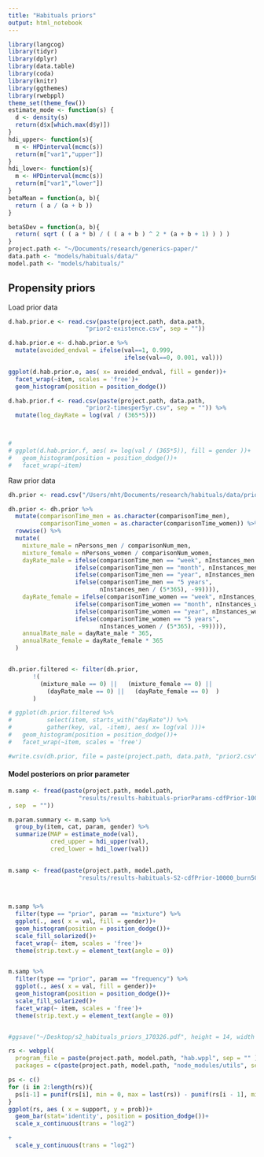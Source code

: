 ```yaml
---
title: "Habituals priors"
output: html_notebook
---
```



```r
library(langcog)
library(tidyr)
library(dplyr)
library(data.table)
library(coda)
library(knitr)
library(ggthemes)
library(rwebppl)
theme_set(theme_few())
estimate_mode <- function(s) {
  d <- density(s)
  return(d$x[which.max(d$y)])
}
hdi_upper<- function(s){
  m <- HPDinterval(mcmc(s))
  return(m["var1","upper"])
}
hdi_lower<- function(s){
  m <- HPDinterval(mcmc(s))
  return(m["var1","lower"])
}
betaMean = function(a, b){
  return ( a / (a + b ))
}

betaSDev = function(a, b){
  return( sqrt ( ( a * b) / ( ( a + b ) ^ 2 * (a + b + 1) ) ) ) 
}
project.path <- "~/Documents/research/generics-paper/"
data.path <- "models/habituals/data/"
model.path <- "models/habituals/"
```



## Propensity priors

Load prior data

```r
d.hab.prior.e <- read.csv(paste(project.path, data.path, 
                      "prior2-existence.csv", sep = ""))

d.hab.prior.e <- d.hab.prior.e %>% 
  mutate(avoided_endval = ifelse(val==1, 0.999,
                                 ifelse(val==0, 0.001, val)))

ggplot(d.hab.prior.e, aes( x= avoided_endval, fill = gender))+
  facet_wrap(~item, scales = 'free')+
  geom_histogram(position = position_dodge())

d.hab.prior.f <- read.csv(paste(project.path, data.path, 
                      "prior2-timesper5yr.csv", sep = "")) %>%
  mutate(log_dayRate = log(val / (365*5)))



# 
# ggplot(d.hab.prior.f, aes( x= log(val / (365*5)), fill = gender ))+
#   geom_histogram(position = position_dodge())+
#   facet_wrap(~item)
```


Raw prior data

```r
dh.prior <- read.csv("/Users/mht/Documents/research/habituals/data/priors/priors-2.csv")

dh.prior <- dh.prior %>%
  mutate(comparisonTime_men = as.character(comparisonTime_men),
         comparisonTime_women = as.character(comparisonTime_women)) %>%
  rowwise() %>%
  mutate(
    mixture_male = nPersons_men / comparisonNum_men,
    mixture_female = nPersons_women / comparisonNum_women,
    dayRate_male = ifelse(comparisonTime_men == "week", nInstances_men / 7,
                   ifelse(comparisonTime_men == "month", nInstances_men / 30,
                   ifelse(comparisonTime_men == "year", nInstances_men / 365,
                   ifelse(comparisonTime_men == "5 years", 
                          nInstances_men / (5*365), -99)))),
    dayRate_female = ifelse(comparisonTime_women == "week", nInstances_women / 7,
                   ifelse(comparisonTime_women == "month", nInstances_women / 30,
                   ifelse(comparisonTime_women == "year", nInstances_women / 365,
                   ifelse(comparisonTime_women == "5 years", 
                          nInstances_women / (5*365), -99)))),
    annualRate_male = dayRate_male * 365,
    annualRate_female = dayRate_female * 365
  )


dh.prior.filtered <- filter(dh.prior, 
       !(
         (mixture_male == 0) ||   (mixture_female == 0) ||   
           (dayRate_male == 0) ||   (dayRate_female == 0)  )
       )

# ggplot(dh.prior.filtered %>% 
#          select(item, starts_with("dayRate")) %>%
#          gather(key, val, -item), aes( x= log(val )))+
#   geom_histogram(position = position_dodge())+
#   facet_wrap(~item, scales = 'free')

#write.csv(dh.prior, file = paste(project.path, data.path, "prior2.csv", sep = ""))
```






#### Model posteriors on prior parameter


```r
m.samp <- fread(paste(project.path, model.path,
                    "results/results-habituals-priorParams-cdfPrior-10000_burn5000_chain0.csv"
, sep  = ""))

m.param.summary <- m.samp %>%
  group_by(item, cat, param, gender) %>%
  summarize(MAP = estimate_mode(val),
            cred_upper = hdi_upper(val),
            cred_lower = hdi_lower(val))
  
```


```r
m.samp <- fread(paste(project.path, model.path,
                    "results/results-habituals-S2-cdfPrior-10000_burn5000_chain0.csv", sep  = ""))
  
  

m.samp %>%
  filter(type == "prior", param == "mixture") %>% 
  ggplot(., aes( x = val, fill = gender))+
  geom_histogram(position = position_dodge())+
  scale_fill_solarized()+
  facet_wrap(~ item, scales = 'free')+
  theme(strip.text.y = element_text(angle = 0))


m.samp %>%
  filter(type == "prior", param == "frequency") %>% 
  ggplot(., aes( x = val, fill = gender))+
  geom_histogram(position = position_dodge())+
  scale_fill_solarized()+
  facet_wrap(~ item, scales = 'free')+
  theme(strip.text.y = element_text(angle = 0))


#ggsave("~/Desktop/s2_habituals_priors_170326.pdf", height = 14, width = 8)
```

```r
rs <- webppl(
  program_file = paste(project.path, model.path, "hab.wppl", sep = "" ),
  packages = c(paste(project.path, model.path, "node_modules/utils", sep = "")))

ps <- c()
for (i in 2:length(rs)){
  ps[i-1] = punif(rs[i], min = 0, max = last(rs)) - punif(rs[i - 1], min = 0, max = last(rs)) 
}
ggplot(rs, aes ( x = support, y = prob))+
  geom_bar(stat='identity', position = position_dodge())+
  scale_x_continuous(trans = "log2")

+
  scale_y_continuous(trans = "log2")
```

